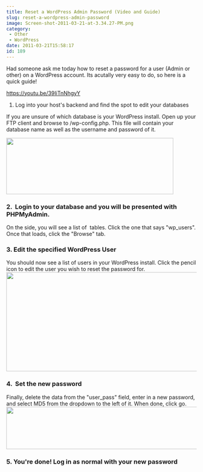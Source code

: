 ---
title: Reset a WordPress Admin Password (Video and Guide)
slug: reset-a-wordpress-admin-password
image: Screen-shot-2011-03-21-at-3.34.27-PM.png
category:
 - Other
 - WordPress
date: 2011-03-21T15:58:17
id: 189
---

Had someone ask me today how to reset a password for a user (Admin or other) on a WordPress account. Its acutally very easy to do, so here is a quick guide!

https://youtu.be/39IiTnNhgyY

1. Log into your host's backend and find the spot to edit your databases

If you are unsure of which database is your WordPress install. Open up your FTP client and browse to /wp-config.php. This file will contain your database name as well as the username and password of it.

<img class="aligncenter size-full wp-image-191" title="Screen shot 2011-03-21 at 3.38.40 PM" src="Screen-shot-2011-03-21-at-3.38.40-PM.png" alt="" width="442" height="149" />
<h3>2.  Login to your database and you will be presented with PHPMyAdmin.</h3>
On the side, you will see a list of  tables. Click the one that says "wp_users". Once that loads, click the "Browse" tab.
<h3>3. Edit the specified WordPress User</h3>
You should now see a list of users in your WordPress install. Click the pencil icon to edit the user you wish to reset the password for.
<img class="aligncenter size-full wp-image-192" title="Screen shot 2011-03-21 at 3.44.29 PM" src="Screen-shot-2011-03-21-at-3.44.29-PM.png" alt="" width="584" height="262" />

<h3>4.  Set the new password</h3>
Finally, delete the data from the "user_pass" field, enter in a new password, and select MD5 from the dropdown to the left of it. When done, click go.
<img class="aligncenter size-full wp-image-193" title="Screen shot 2011-03-21 at 3.47.37 PM" src="Screen-shot-2011-03-21-at-3.47.37-PM.png" alt="" width="586" height="112" />

<h3>5. You're done! Log in as normal with your new password</h3>
